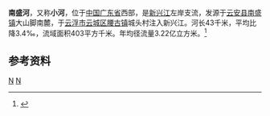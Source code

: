 {{Infobox River
  | river_name      =南盛河
  | image_name      = 
  | image_size      = 
  | caption         = 
  | origin          = [[广东省|广东省]][[云安县|云安县]][[南盛镇|南盛镇]]大山脚南麓
  | mouth           = 广东省[[云浮市|云浮市]][[云城区|云城区]][[腰古镇|腰古镇]]城头村[[新兴江|新兴江]]
  | basin_countries = 
  | length          = 43 km
  | elevation       = 
  | mouth_elevation = 
  | discharge       = 10.22 m<sup>3</sup>/s
  | watershed       = 403 km<sup>2</sup>
}}
'''南盛河'''，又称'''小河'''，位于[[中国|中国]][[广东省|广东省]]西部，是[[新兴江|新兴江]]左岸支流，发源于[[云安县|云安县]][[南盛镇|南盛镇]]大山脚南麓，于[[云浮市|云浮市]][[云城区|云城区]][[腰古镇|腰古镇]]城头村注入新兴江。河长43千米，平均比降3.4‰，流域面积403平方千米。年均径流量3.22亿立方米。<ref name="中国河湖大典">{{cite book zh |author=《[[中国河湖大典|中国河湖大典]]》编纂委员会 |title=《中国河湖大典·珠江卷》 |format=M|edition=1 |location=北京 |publisher=中国水利水电出版社 |date=2013年1月 |pages=217页 |id= ISBN 978-7-5170-0561-2}}</ref>

==参考资料==
{{reflist}}

[[Category:新興江水系|N]]
[[Category:广东河流|N]]